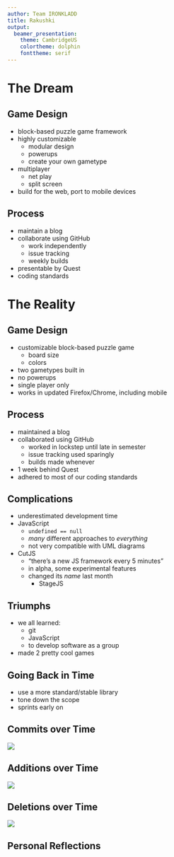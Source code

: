 ```yaml
---
author: Team IRONKLADD
title: Rakushki
output:
  beamer_presentation:
    theme: CambridgeUS
    colortheme: dolphin
    fonttheme: serif
---
```


# The Dream

## Game Design

- block-based puzzle game framework
- highly customizable
    - modular design
    - powerups
    - create your own gametype
- multiplayer
    - net play
    - split screen
- build for the web, port to mobile devices


## Process

- maintain a blog
- collaborate using GitHub
    - work independently
    - issue tracking
    - weekly builds
- presentable by Quest
- coding standards



# The Reality

## Game Design

- customizable block-based puzzle game
    - board size
    - colors
- two gametypes built in
- no powerups
- single player only
- works in updated Firefox/Chrome, including mobile


## Process

- maintained a blog
- collaborated using GitHub
    - worked in lockstep until late in semester
    - issue tracking used sparingly
    - builds made whenever
- 1 week behind Quest
- adhered to most of our coding standards


## Complications

- underestimated development time
- JavaScript
    - `undefined == null`
    - *many* different approaches to *everything*
    - not very compatible with UML diagrams
- CutJS
    - "there's a new JS framework every 5 minutes"
    - in alpha, some experimental features
    - changed its *name* last month
        - StageJS


## Triumphs

- we all learned:
    - git
    - JavaScript
    - to develop software as a group
- made 2 pretty cool games


## Going Back in Time

- use a more standard/stable library
- tone down the scope
- sprints early on


## Commits over Time

![](img/commits.png)


## Additions over Time

![](img/additions.png)


## Deletions over Time

![](img/deletions.png)


## Personal Reflections

\begin{figure}
  \centering
  \includegraphics[height=0.9\textheight]{img/logo.png}
\end{figure}
